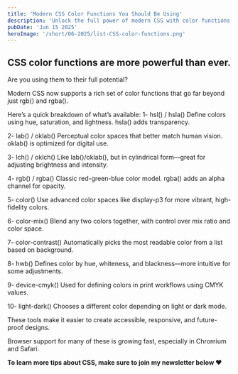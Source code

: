 ```yaml
---
title: 'Modern CSS Color Functions You Should Be Using'
description: 'Unlock the full power of modern CSS with color functions like oklab(), color-mix(), and color-contrast() for vibrant, accessible, future-ready designs.'
pubDate: 'Jun 15 2025'
heroImage: '/short/06-2025/list-CSS-color-functions.png'
---
```



<Picture
  src="/short/06-2025/list-CSS-color-functions.png"
  alt="Overview of modern CSS color functions including oklab, lch, color-mix, and color-contrast"
  width="400"
  height="600"
  style="margin: 2em auto 1em auto; display: block; border: 4px solid var(--border)"
/>

## CSS color functions are more powerful than ever.

Are you using them to their full potential?

Modern CSS now supports a rich set of color functions that go far beyond just rgb() and rgba().

Here’s a quick breakdown of what’s available:
1- hsl() / hsla()
Define colors using hue, saturation, and lightness. hsla() adds transparency.

2- lab() / oklab()
Perceptual color spaces that better match human vision. oklab() is optimized for digital use.

3- lch() / oklch()
Like lab()/oklab(), but in cylindrical form—great for adjusting brightness and intensity.

4- rgb() / rgba()
Classic red-green-blue color model. rgba() adds an alpha channel for opacity.

5- color()
Use advanced color spaces like display-p3 for more vibrant, high-fidelity colors.

6- color-mix()
Blend any two colors together, with control over mix ratio and color space.

7- color-contrast()
Automatically picks the most readable color from a list based on background.

8- hwb()
Defines color by hue, whiteness, and blackness—more intuitive for some adjustments.

9- device-cmyk()
Used for defining colors in print workflows using CMYK values.

10- light-dark()
Chooses a different color depending on light or dark mode.

These tools make it easier to create accessible, responsive, and future-proof designs.

Browser support for many of these is growing fast, especially in Chromium and Safari.

**To learn more tips about CSS, make sure to join my newsletter below ❤️**
